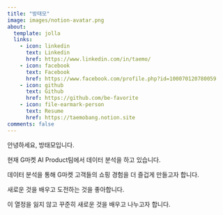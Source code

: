```yaml
---
title: "방태모"
image: images/notion-avatar.png
about:
  template: jolla
  links:
    - icon: linkedin
      text: Linkedin
      href: https://www.linkedin.com/in/taemo/
    - icon: facebook
      text: Facebook
      href: https://www.facebook.com/profile.php?id=100070120780059
    - icon: github
      text: Github
      href: https://github.com/be-favorite
    - icon: file-earmark-person
      text: Resume
      href: https://taemobang.notion.site
comments: false
---
```


안녕하세요, 방태모입니다.

현재 G마켓 AI Product팀에서 데이터 분석을 하고 있습니다.

데이터 분석을 통해 G마켓 고객들의 쇼핑 경험을 더 즐겁게 만들고자 합니다.

새로운 것을 배우고 도전하는 것을 좋아합니다.

이 열정을 잃지 않고 꾸준히 새로운 것을 배우고 나누고자 합니다.

